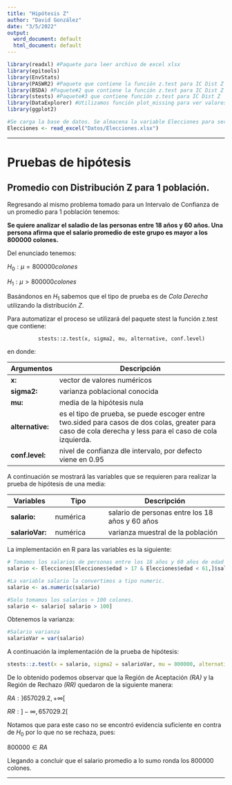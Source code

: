 ```yaml
---
title: "Hipótesis Z"
author: "David González"
date: "3/5/2022"
output:
  word_document: default
  html_document: default
---
```


```r
library(readxl) #Paquete para leer archivo de excel xlsx
library(epitools)
library(EnvStats)
library(PASWR2) #Paquete que contiene la función z.test para IC Dist Z
library(BSDA) #Paquete#2 que contiene la función z.test para IC Dist Z
library(stests) #Paquete#3 que contiene función z.test para IC Dist Z
library(DataExplorer) #Utilizamos función plot_missing para ver valores nulos
library(ggplot2) 
```



```r
#Se carga la base de datos. Se almacena la variable Elecciones para ser manipulada.
Elecciones <- read_excel("Datos/Elecciones.xlsx")
```

***

# Pruebas de hipótesis 

## Promedio con Distribución Z para 1 población.


Regresando al mismo problema tomado para un Intervalo de Confianza de un promedio para 1 población tenemos:


**Se quiere analizar el saladio de las personas entre 18 años y 60 años.
Una persona afirma que el salario promedio de este grupo es mayor a los 800000 colones.**



Del enunciado tenemos:

  $H_0:  \mu = 800000 colones$
  
  $H_1:  \mu > 800000 colones$

Basándonos en $H_1$ sabemos que el tipo de prueba es de *Cola Derecha* utilizando la distribución $Z$.


Para automatizar el proceso se utilizará del paquete stest la función z.test que contiene:


              stests::z.test(x, sigma2, mu, alternative, conf.level)


en donde:



| Argumentos        | Descripción 
|-------------------|-------------------------------------------------------------------------|
| **x:**            | vector de valores numéricos                                             |
| **sigma2:**       | varianza poblacional conocida                                           |
| **mu:**           | media de la hipótesis nula                                              |
| **alternative:**  | es el tipo de prueba, se puede escoger entre two.sided para casos de dos colas, greater para caso de cola derecha y less para el caso de cola izquierda.               |
| **conf.level:**   | nivel de confianza dle intervalo, por defecto viene en 0.95             |

A continuación se mostrará las variables que se requieren para realizar la prueba de hipótesis de una media:


| Variables         | Tipo                 | Descripción 
|-------------------|----------------------|--------------------------------------------------|
| **salario:**      | numérica             | salario de personas entre los 18 años y 60 años  |
| **salarioVar:**   | numérica             | varianza muestral de la población                | 




La implementación en R para las variables es la siguiente:


```r
# Tomamos los salarios de personas entre los 18 años y 60 años de edad
salario <- Elecciones[Elecciones$edad > 17 & Elecciones$edad < 61,]$salarioMes
```


```r
#La variable salario la convertimos a tipo numeric.
salario <- as.numeric(salario)
```


```r

#Solo tomamos los salarios > 100 colones.
salario <- salario[ salario > 100]
```

Obtenemos la varianza:
```r
#Salario varianza
salarioVar = var(salario)
```




A continuación la implementación de la prueba de hipótesis:
```r
stests::z.test(x = salario, sigma2 = salarioVar, mu = 800000, alternative = "greater", conf.level = 0.95)
```

De lo obtenido podemos observar que la Región de Aceptación *(RA)* y la Región de Rechazo *(RR)* quedaron de la siguiente manera:



$RA: ] 657029.2, +  \infty[$

$RR: ] - \infty, 657029.2[$

Notamos que para este caso no se encontró evidencia suficiente en contra de $H_0$ por lo que no se rechaza, pues:

$800000 \in RA$

Llegando a concluir que el salario promedio a lo sumo ronda los 800000 colones.

***
